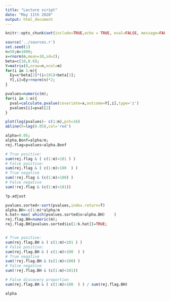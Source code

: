 ```yaml
---
title: "Lecture script"
date: "May 11th 2020"
output: html_document
---
```


```r
knitr::opts_chunk$set(include=TRUE,echo = TRUE, eval=FALSE, message=FALSE,warning=FALSE)
```


```r
source('../sources.r')
set.seed(1)
n=50;m=1000;
x=rnorm(n,mean=10,sd=2);
beta=c(10,0.6);
Y=matrix(0,nrow=n,ncol=m)
for(i in 1:m){
  Ey=x*beta[2]*(i<101)+beta[1];
  Y[,i]=Ey+rnorm(n)*2;
}

pvalues=numeric(m);
for(i in 1:m){
  pval=calculate.pvalue(covariate=x,outcome=Y[,i],type='z')
  pvalues[i]=pval[2]
}

plot(log(pvalues)~ c(1:m),pch=16)
abline(h=log(0.05),col='red')
```

```r
alpha=0.05;
alpha.Bonf=alpha/m;
rej.flag=pvalues<alpha.Bonf

# True positive:
sum(rej.flag & ( c(1:m)<101 ) )
# False positive:
sum(rej.flag & ( c(1:m)>100  ) )
# True negative 
sum(!rej.flag & (c(1:m)>100) )
# False negative 
sum(!rej.flag & (c(1:m)<101))

```

```r
?p.adjust

pvalues.sorted<-sort(pvalues,index.return=T)
alpha.BH<-c(1:m)*alpha/m
k.hat<-max( which(pvalues.sorted$x<alpha.BH)    )
rej.flag.BH=numeric(m);
rej.flag.BH[pvalues.sorted$ix[1:k.hat]]=TRUE;


# True positive:
sum(rej.flag.BH & ( c(1:m)<101 ) )
# False positive:
sum(rej.flag.BH & ( c(1:m)>100  ) )
# True negative 
sum(!rej.flag.BH & (c(1:m)>100) )
# False negative 
sum(!rej.flag.BH & (c(1:m)<101))

# False discovery proportion
sum(rej.flag.BH & ( c(1:m)>100  ) ) / sum(rej.flag.BH)

alpha

```
